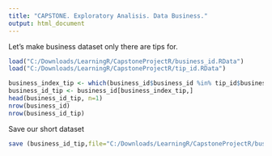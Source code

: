 ```yaml
---
title: "CAPSTONE. Exploratory Analisis. Data Business."
output: html_document
---
```



Let's make  business dataset only there are tips for.
   


```r

load("C:/Downloads/LearningR/CapstoneProjectR/business_id.RData")
load("C:/Downloads/LearningR/CapstoneProjectR/tip_id.RData")

business_index_tip <- which(business_id$business_id %in% tip_id$business_id)
business_id_tip <- business_id[business_index_tip,]
head(business_id_tip, n=1)
nrow(business_id)
nrow(business_id_tip)
```

Save our short dataset

```r
save (business_id_tip,file="C:/Downloads/LearningR/CapstoneProjectR/business_id_tip.RData")

```
